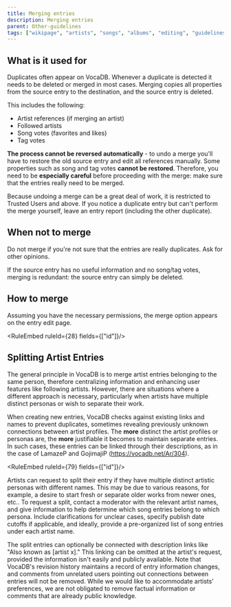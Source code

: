 ---
title: Merging entries
description: Merging entries
parent: Other-guidelines
tags: ["wikipage", "artists", "songs", "albums", "editing", "guidelines", "moderation", "merging entries", "splitting entries", "documentation", "vocadb"]
---


## What is it used for

Duplicates often appear on VocaDB. Whenever a duplicate is detected it needs to be deleted or merged in most cases. Merging copies all properties from the source entry to the destination, and the source entry is deleted. 

This includes the following:
* Artist references (if merging an artist)
* Followed artists
* Song votes (favorites and likes)
* Tag votes

**The process cannot be reversed automatically** - to undo a merge you'll have to restore the old source entry and edit all references manually. Some properties such as song and tag votes **cannot be restored**. Therefore, you need to be **especially careful** before proceeding with the merge: make sure that the entries really need to be merged.

Because undoing a merge can be a great deal of work, it is restricted to Trusted Users and above. If you notice a duplicate entry but can't perform the merge yourself, leave an entry report (including the other duplicate).

## When not to merge

Do not merge if you're not sure that the entries are really duplicates. Ask for other opinions.

If the source entry has no useful information and no song/tag votes, merging is redundant: the source entry can simply be deleted.

## How to merge

Assuming you have the necessary permissions, the merge option appears on the entry edit page. 

<RuleEmbed ruleId={28} fields={["id"]}/>

## Splitting Artist Entries

The general principle in VocaDB is to merge artist entries belonging to the same person, therefore centralizing information and enhancing user features like following artists. However, there are situations where a different approach is necessary, particularly when artists have multiple distinct personas or wish to separate their work. 

When creating new entries, VocaDB checks against existing links and names to prevent duplicates, sometimes revealing previously unknown connections between artist profiles. The **more** distinct the artist profiles or personas are, the **more** justifiable it becomes to maintain separate entries. In such cases, these entries can be linked through their descriptions, as in the case of LamazeP and GojimajiP (https://vocadb.net/Ar/304).

<RuleEmbed ruleId={79} fields={["id"]}/>

Artists can request to split their entry if they have multiple distinct artistic personas with different names. This may be due to various reasons, for example, a desire to start fresh or separate older works from newer ones, etc.. To request a split, contact a moderator with the relevant artist names, and give information to help determine which song entries belong to which persona. Include clarifications for unclear cases, specify publish date cutoffs if applicable, and ideally, provide a pre-organized list of song entries under each artist name.

The split entries can optionally be connected with description links like "Also known as [artist x]." This linking can be omitted at the artist's request, provided the information isn't easily and publicly available. Note that VocaDB's revision history maintains a record of entry information changes, and comments from unrelated users pointing out connections between entries will not be removed. While we would like to accommodate artists' preferences, we are not obligated to remove factual information or comments that are already public knowledge. 